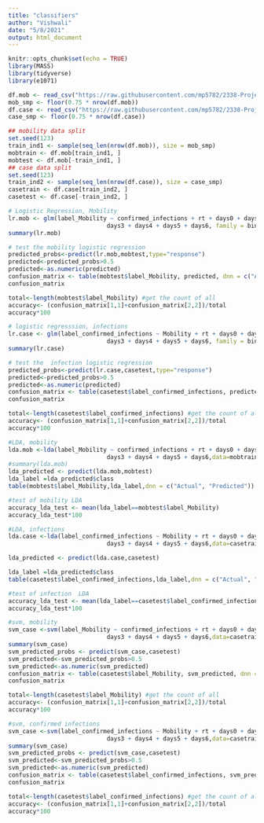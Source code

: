```yaml
---
title: "classifiers"
author: "Vishwali"
date: "5/8/2021"
output: html_document
---
```


```r
knitr::opts_chunk$set(echo = TRUE)
library(MASS)
library(tidyverse)
library(e1071)

```

```r
df.mob <- read_csv("https://raw.githubusercontent.com/mp5782/2338-Project/main/data/mobility_class.csv")
mob_smp <- floor(0.75 * nrow(df.mob))
df.case <- read_csv("https://raw.githubusercontent.com/mp5782/2338-Project/main/data/infection_class.csv")
case_smp <- floor(0.75 * nrow(df.case))

## mobility data split
set.seed(123)
train_ind1 <- sample(seq_len(nrow(df.mob)), size = mob_smp)
mobtrain <- df.mob[train_ind1, ]
mobtest <- df.mob[-train_ind1, ]
## case data split
set.seed(123)
train_ind2 <- sample(seq_len(nrow(df.case)), size = case_smp)
casetrain <- df.case[train_ind2, ]
casetest <- df.case[-train_ind2, ]
```

```r
# Logistic Regression, Mobility
lr.mob <- glm(label_Mobility ~ confirmed_infections + rt + days0 + days1 + days2 +
                            days3 + days4 + days5 + days6, family = binomial, data = mobtrain)
summary(lr.mob)

# test the mobility logistic regression
predicted_probs<-predict(lr.mob,mobtest,type="response")
predicted<-predicted_probs>0.5
predicted<-as.numeric(predicted)
confusion_matrix <- table(mobtest$label_Mobility, predicted, dnn = c("Actual", "Predicted"))
confusion_matrix

total<-length(mobtest$label_Mobility) #get the count of all
accuracy<- (confusion_matrix[1,1]+confusion_matrix[2,2])/total
accuracy*100
```
```r
# logistic regresssion, infections
lr.case <- glm(label_confirmed_infections ~ Mobility + rt + days0 + days1 + days2 +
                            days3 + days4 + days5 + days6, family = binomial, data = casetrain)
summary(lr.case)

# test the  infection logistic regression
predicted_probs<-predict(lr.case,casetest,type="response")
predicted<-predicted_probs>0.5
predicted<-as.numeric(predicted)
confusion_matrix <- table(casetest$label_confirmed_infections, predicted, dnn = c("Actual", "Predicted"))
confusion_matrix

total<-length(casetest$label_confirmed_infections) #get the count of all
accuracy<- (confusion_matrix[1,1]+confusion_matrix[2,2])/total
accuracy*100
```


```r
#LDA, mobility
lda.mob <-lda(label_Mobility ~ confirmed_infections + rt + days0 + days1 + days2 +
                            days3 + days4 + days5 + days6,data=mobtrain)
#summary(lda.mob)
lda_predicted <- predict(lda.mob,mobtest)
lda_label =lda_predicted$class
table(mobtest$label_Mobility,lda_label,dnn = c("Actual", "Predicted"))

#test of mobility LDA
accuracy_lda_test <- mean(lda_label==mobtest$label_Mobility)
accuracy_lda_test*100
```


```r
#LDA, infections
lda.case <-lda(label_confirmed_infections ~ Mobility + rt + days0 + days1 + days2 +
                            days3 + days4 + days5 + days6,data=casetrain)

lda_predicted <- predict(lda.case,casetest)

lda_label =lda_predicted$class
table(casetest$label_confirmed_infections,lda_label,dnn = c("Actual", "Predicted"))

#test of infection  LDA
accuracy_lda_test <- mean(lda_label==casetest$label_confirmed_infections)
accuracy_lda_test*100
```
```r
#svm, mobility
svm_case <-svm(label_Mobility ~ confirmed_infections + rt + days0 + days1 + days2 +
                            days3 + days4 + days5 + days6,data=casetrain)
summary(svm_case)
svm_predicted_probs <- predict(svm_case,casetest)
svm_predicted<-svm_predicted_probs>0.5
svm_predicted<-as.numeric(svm_predicted)
confusion_matrix <- table(casetest$label_Mobility, svm_predicted, dnn = c("Actual", "Predicted"))
confusion_matrix

total<-length(casetest$label_Mobility) #get the count of all
accuracy<- (confusion_matrix[1,1]+confusion_matrix[2,2])/total
accuracy*100
```

```r
#svm, confirmed infections
svm_case <-svm(label_confirmed_infections ~ Mobility + rt + days0 + days1 + days2 +
                            days3 + days4 + days5 + days6,data=casetrain)
summary(svm_case)
svm_predicted_probs <- predict(svm_case,casetest)
svm_predicted<-svm_predicted_probs>0.5
svm_predicted<-as.numeric(svm_predicted)
confusion_matrix <- table(casetest$label_confirmed_infections, svm_predicted, dnn = c("Actual", "Predicted"))
confusion_matrix

total<-length(casetest$label_confirmed_infections) #get the count of all
accuracy<- (confusion_matrix[1,1]+confusion_matrix[2,2])/total
accuracy*100
```

